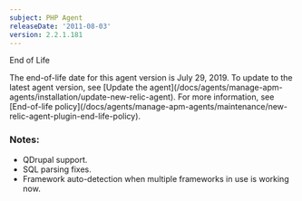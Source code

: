 ```yaml
---
subject: PHP Agent
releaseDate: '2011-08-03'
version: 2.2.1.181
---
```


End of Life

<Callout variant="important">
  The end-of-life date for this agent version is July 29, 2019. To update to the latest agent version, see [Update the agent](/docs/agents/manage-apm-agents/installation/update-new-relic-agent). For more information, see [End-of-life policy](/docs/agents/manage-apm-agents/maintenance/new-relic-agent-plugin-end-life-policy).
</Callout>

### Notes:

* QDrupal support.
* SQL parsing fixes.
* Framework auto-detection when multiple frameworks in use is working now.
